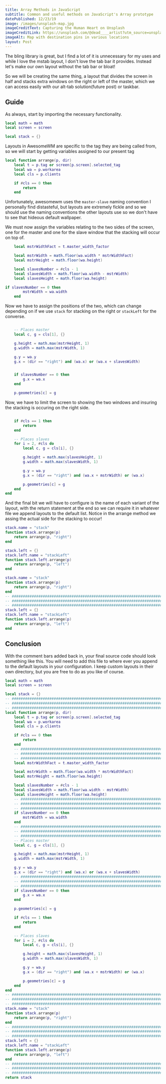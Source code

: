 ```yaml
---
title: Array Methods in JavaScript
subtitle: Common and useful methods on JavaScript's Array prototype
datePublished: 12/23/19
image: /images/unsplash-map.jpg
imageCreditText: Capturing the Human Heart on Unsplash
imageCreditLink: https://unsplash.com/@dead____artist?utm_source=unsplash&utm_medium=referral&utm_content=creditCopyText
imageAlt: Map with destination pins in various locations
layout: Post
---
```


The bling library is great, but I find a lot of it is unnecessary for my uses and while I love the mstab layout, I don't love the tab bar it provides. Instead let's make our own layout without the tab bar or bloat!

So we will be creating the same thing, a layout that divides the screen in half and stacks extra windows on the right or left of the master, which we can access easily with our alt-tab solution(future post) or taskbar.

## Guide

As always, start by importing the necessary functionality.

```Lua
local math = math
local screen = screen

local stack = {}
```

Layouts in AwesomeWM are specific to the tag they are being called from, so we will start by getting variables assigned to our present tag

```Lua
local function arrange(p, dir)
    local t = p.tag or screen[p.screen].selected_tag
    local wa = p.workarea
    local cls = p.clients

    if #cls == 0 then
        return
    end
```

Unfortunately, awesomewm uses the `master-slave` naming convention I personally find distasteful, but layouts are extremely fickle and so we should use the naming conventions the other layouts use so we don't have to see that hideous default wallpaper.

We must now assign the variables relating to the two sides of the screen, one for the master and one for the slave window that the stacking will occur on top of.

```lua
    local mstrWidthFact = t.master_width_factor

    local mstrWidth = math.floor(wa.width * mstrWidthFact)
    local mstrHeight = math.floor(wa.height)

    local slavesNumber = #cls - 1
    local slavesWidth = math.floor(wa.width - mstrWidth)
    local slavesHeight = math.floor(wa.height)

if slavesNumber == 0 then
        mstrWidth = wa.width
    end
```

Now we have to assign the positions of the two, which can change depending on if we use `stack` for stacking on the right or `stackLeft` for the converse.

```lua

    -- Places master
    local c, g = cls[1], {}

    g.height = math.max(mstrHeight, 1)
    g.width = math.max(mstrWidth, 1)

    g.y = wa.y
    g.x = (dir == "right") and (wa.x) or (wa.x + slavesWidth)


    if slavesNumber == 0 then
        g.x = wa.x
    end

    p.geometries[c] = g

```

Now, we have to limit the screen to showing the two windows and insuring the stacking is occuring on the right side.

```Lua

    if #cls == 1 then
        return
    end

    -- Places slaves
    for i = 2, #cls do
        local c, g = cls[i], {}

        g.height = math.max(slavesHeight, 1)
        g.width = math.max(slavesWidth, 1)

        g.y = wa.y
        g.x = (dir == "right") and (wa.x + mstrWidth) or (wa.x)

        p.geometries[c] = g
    end
end

```

And the final bit we will have to configure is the name of each variant of the layout, with the return statement at the end so we can require it in whatever file we append layouts to the default list. Notice in the arrange method we assing the actual side for the stacking to occur!

```lua
stack.name = "stack"
function stack.arrange(p)
    return arrange(p, "right")
end

stack.left = {}
stack.left.name = "stackLeft"
function stack.left.arrange(p)
    return arrange(p, "left")
end

```

```lua
stack.name = "stack"
function stack.arrange(p)
    return arrange(p, "right")
end
-- ########################################################################
-- ########################################################################
-- ########################################################################
stack.left = {}
stack.left.name = "stackLeft"
function stack.left.arrange(p)
    return arrange(p, "left")
end

```

## Conclusion

With the comment bars added back in, your final source code should look something like this. You will need to add this file to where ever you append to the default layouts in your configuration. I keep custom layouts in their own directory, but you are free to do as you like of course.

```Lua
local math = math
local screen = screen

local stack = {}
-- ########################################################################
-- ########################################################################
-- ########################################################################
local function arrange(p, dir)
    local t = p.tag or screen[p.screen].selected_tag
    local wa = p.workarea
    local cls = p.clients

    if #cls == 0 then
        return
    end
    -- ########################################################################
    -- ########################################################################
    -- ########################################################################
    local mstrWidthFact = t.master_width_factor

    local mstrWidth = math.floor(wa.width * mstrWidthFact)
    local mstrHeight = math.floor(wa.height)

    local slavesNumber = #cls - 1
    local slavesWidth = math.floor(wa.width - mstrWidth)
    local slavesHeight = math.floor(wa.height)
    -- ########################################################################
    -- ########################################################################
    -- ########################################################################
    if slavesNumber == 0 then
        mstrWidth = wa.width
    end
    -- ########################################################################
    -- ########################################################################
    -- ########################################################################
    -- Places master
    local c, g = cls[1], {}

    g.height = math.max(mstrHeight, 1)
    g.width = math.max(mstrWidth, 1)

    g.y = wa.y
    g.x = (dir == "right") and (wa.x) or (wa.x + slavesWidth)
    -- ########################################################################
    -- ########################################################################
    -- ########################################################################
    if slavesNumber == 0 then
        g.x = wa.x
    end

    p.geometries[c] = g

    if #cls == 1 then
        return
    end

    -- Places slaves
    for i = 2, #cls do
        local c, g = cls[i], {}

        g.height = math.max(slavesHeight, 1)
        g.width = math.max(slavesWidth, 1)

        g.y = wa.y
        g.x = (dir == "right") and (wa.x + mstrWidth) or (wa.x)

        p.geometries[c] = g
    end
end
-- ########################################################################
-- ########################################################################
-- ########################################################################
stack.name = "stack"
function stack.arrange(p)
    return arrange(p, "right")
end
-- ########################################################################
-- ########################################################################
-- ########################################################################
stack.left = {}
stack.left.name = "stackLeft"
function stack.left.arrange(p)
    return arrange(p, "left")
end
-- ########################################################################
-- ########################################################################
-- ########################################################################
return stack


```
